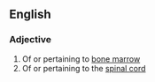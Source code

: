 ==English==

===Adjective===
{{wikipedia}}
{{en-adj|-}}

# Of or pertaining to [[bone marrow]]
# Of or pertaining to the [[spinal cord]]